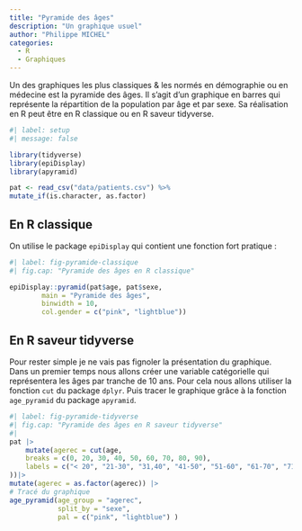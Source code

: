 ```yaml
---
title: "Pyramide des âges"
description: "Un graphique usuel"
author: "Philippe MICHEL"
categories:
  - R
  - Graphiques
---
```


Un des graphiques les plus classiques & les normés en démographie ou en médecine est la pyramide des âges. Il s'agit d'un graphique en barres qui représente la répartition de la population par âge et par sexe. Sa réalisation en R peut être en R classique ou en R saveur tidyverse.

```r
#| label: setup
#| message: false

library(tidyverse)
library(epiDisplay)
library(apyramid)

pat <- read_csv("data/patients.csv") %>%
mutate_if(is.character, as.factor) 


``` 

## En R classique

On utilise le package `epiDisplay` qui contient une fonction fort pratique :

```r
#| label: fig-pyramide-classique
#| fig.cap: "Pyramide des âges en R classique"

epiDisplay::pyramid(pat$age, pat$sexe, 
        main = "Pyramide des âges", 
        binwidth = 10,
        col.gender = c("pink", "lightblue"))
```


## En R saveur tidyverse

Pour rester simple je ne vais pas fignoler la présentation du graphique. Dans un premier temps nous allons créer une variable catégorielle qui représentera les âges par tranche de 10  ans. Pour cela nous allons utiliser la fonction `cut` du package `dplyr`. Puis tracer le graphique grâce à la fonction `age_pyramid` du package `apyramid`.

```r
#| label: fig-pyramide-tidyverse
#| fig.cap: "Pyramide des âges en R saveur tidyverse"
#| 
pat |>
    mutate(agerec = cut(age,
    breaks = c(0, 20, 30, 40, 50, 60, 70, 80, 90),
    labels = c("< 20", "21-30", "31,40", "41-50", "51-60", "61-70", "71,80", "> 80")
))|>
mutate(agerec = as.factor(agerec)) |>
# Tracé du graphique
age_pyramid(age_group = "agerec",
            split_by = "sexe",
            pal = c("pink", "lightblue") )


```
